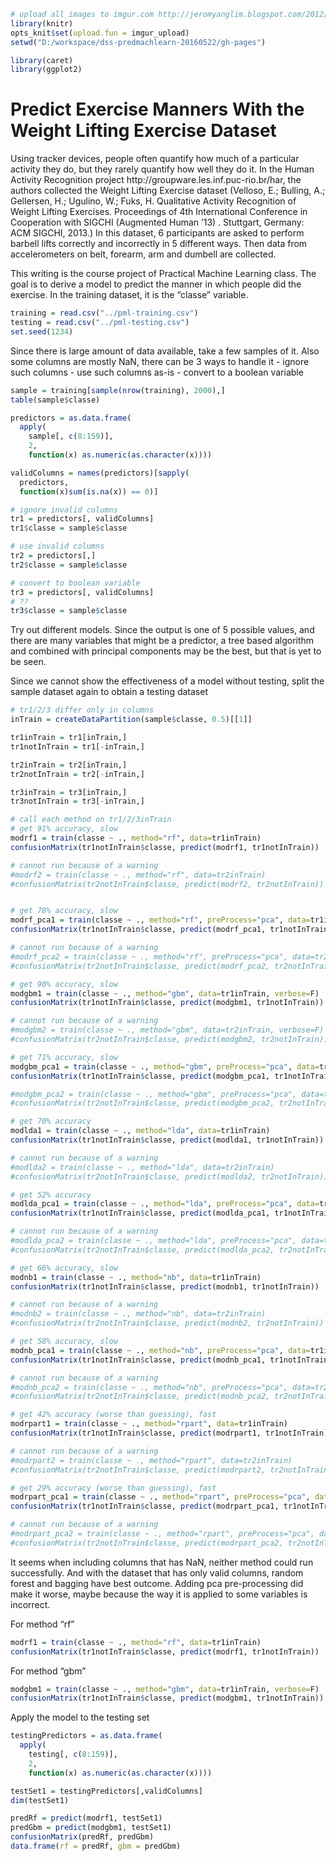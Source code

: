 ``` r
# upload all images to imgur.com http://jeromyanglim.blogspot.com/2012/05/getting-started-with-r-markdown-knitr.html
library(knitr)
opts_knit$set(upload.fun = imgur_upload)
setwd("D:/workspace/dss-predmachlearn-20160522/gh-pages")

library(caret)
library(ggplot2)
```
# Predict Exercise Manners With the Weight Lifting Exercise Dataset

Using tracker devices, people often quantify how much of a particular activity they do, but they rarely quantify how well they do it. In the Human Activity Recognition project http://groupware.les.inf.puc-rio.br/har, the authors collected the Weight Lifting Exercise dataset (Velloso, E.; Bulling, A.; Gellersen, H.; Ugulino, W.; Fuks, H. Qualitative Activity Recognition of Weight Lifting Exercises. Proceedings of 4th International Conference in Cooperation with SIGCHI (Augmented Human '13) . Stuttgart, Germany: ACM SIGCHI, 2013.) In this dataset, 6 participants are asked to perform barbell lifts correctly and incorrectly in 5 different ways. Then data from accelerometers on belt, forearm, arm and dumbell are collected.

This writing is the course project of Practical Machine Learning class. The goal is to derive a model to predict the manner in which people did the exercise. In the training dataset, it is the "classe" variable.

```r
training = read.csv("../pml-training.csv")
testing = read.csv("../pml-testing.csv")
set.seed(1234)
```

Since there is large amount of data available, take a few samples of it. Also some columns are mostly NaN, there can be 3 ways to handle it
- ignore such columns
- use such columns as-is
- convert to a boolean variable

```r
sample = training[sample(nrow(training), 2000),]
table(sample$classe)

predictors = as.data.frame(
  apply(
    sample[, c(8:159)],
    2,
    function(x) as.numeric(as.character(x))))

validColumns = names(predictors)[sapply(
  predictors,
  function(x)sum(is.na(x)) == 0)]

# ignore invalid columns
tr1 = predictors[, validColumns]
tr1$classe = sample$classe

# use invalid columns
tr2 = predictors[,]
tr2$classe = sample$classe

# convert to boolean variable 
tr3 = predictors[, validColumns]
# ??
tr3$classe = sample$classe
```

Try out different models. Since the output is one of 5 possible values, and there are many variables that might be a predictor, a tree based algorithm and combined with principal components may be the best, but that is yet to be seen.

Since we cannot show the effectiveness of a model without testing, split the sample dataset again to obtain a testing dataset

```r
# tr1/2/3 differ only in columns
inTrain = createDataPartition(sample$classe, 0.5)[[1]]

tr1inTrain = tr1[inTrain,]
tr1notInTrain = tr1[-inTrain,]

tr2inTrain = tr2[inTrain,]
tr2notInTrain = tr2[-inTrain,]

tr3inTrain = tr3[inTrain,]
tr3notInTrain = tr3[-inTrain,]
```

```r
# call each method on tr1/2/3inTrain
# get 91% accuracy, slow
modrf1 = train(classe ~ ., method="rf", data=tr1inTrain)
confusionMatrix(tr1notInTrain$classe, predict(modrf1, tr1notInTrain))

# cannot run because of a warning
#modrf2 = train(classe ~ ., method="rf", data=tr2inTrain)
#confusionMatrix(tr2notInTrain$classe, predict(modrf2, tr2notInTrain))


# get 78% accuracy, slow
modrf_pca1 = train(classe ~ ., method="rf", preProcess="pca", data=tr1inTrain)
confusionMatrix(tr1notInTrain$classe, predict(modrf_pca1, tr1notInTrain))

# cannot run because of a warning
#modrf_pca2 = train(classe ~ ., method="rf", preProcess="pca", data=tr2inTrain)
#confusionMatrix(tr2notInTrain$classe, predict(modrf_pca2, tr2notInTrain))

# get 90% accuracy, slow
modgbm1 = train(classe ~ ., method="gbm", data=tr1inTrain, verbose=F)
confusionMatrix(tr1notInTrain$classe, predict(modgbm1, tr1notInTrain))

# cannot run because of a warning
#modgbm2 = train(classe ~ ., method="gbm", data=tr2inTrain, verbose=F)
#confusionMatrix(tr2notInTrain$classe, predict(modgbm2, tr2notInTrain))

# get 71% accuracy, slow
modgbm_pca1 = train(classe ~ ., method="gbm", preProcess="pca", data=tr1inTrain, verbose=F)
confusionMatrix(tr1notInTrain$classe, predict(modgbm_pca1, tr1notInTrain))

#modgbm_pca2 = train(classe ~ ., method="gbm", preProcess="pca", data=tr2inTrain, verbose=F)
#confusionMatrix(tr2notInTrain$classe, predict(modgbm_pca2, tr2notInTrain))

# get 70% accuracy
modlda1 = train(classe ~ ., method="lda", data=tr1inTrain)
confusionMatrix(tr1notInTrain$classe, predict(modlda1, tr1notInTrain))

# cannot run because of a warning
#modlda2 = train(classe ~ ., method="lda", data=tr2inTrain)
#confusionMatrix(tr2notInTrain$classe, predict(modlda2, tr2notInTrain))

# get 52% accuracy
modlda_pca1 = train(classe ~ ., method="lda", preProcess="pca", data=tr1inTrain)
confusionMatrix(tr1notInTrain$classe, predict(modlda_pca1, tr1notInTrain))

# cannot run because of a warning
#modlda_pca2 = train(classe ~ ., method="lda", preProcess="pca", data=tr2inTrain)
#confusionMatrix(tr2notInTrain$classe, predict(modlda_pca2, tr2notInTrain))

# get 66% accuracy, slow
modnb1 = train(classe ~ ., method="nb", data=tr1inTrain)
confusionMatrix(tr1notInTrain$classe, predict(modnb1, tr1notInTrain))

# cannot run because of a warning
#modnb2 = train(classe ~ ., method="nb", data=tr2inTrain)
#confusionMatrix(tr2notInTrain$classe, predict(modnb2, tr2notInTrain))

# get 58% accuracy, slow
modnb_pca1 = train(classe ~ ., method="nb", preProcess="pca", data=tr1inTrain)
confusionMatrix(tr1notInTrain$classe, predict(modnb_pca1, tr1notInTrain))

# cannot run because of a warning
#modnb_pca2 = train(classe ~ ., method="nb", preProcess="pca", data=tr2inTrain)
#confusionMatrix(tr2notInTrain$classe, predict(modnb_pca2, tr2notInTrain))

# get 42% accuracy (worse than guessing), fast
modrpart1 = train(classe ~ ., method="rpart", data=tr1inTrain)
confusionMatrix(tr1notInTrain$classe, predict(modrpart1, tr1notInTrain))

# cannot run because of a warning
#modrpart2 = train(classe ~ ., method="rpart", data=tr2inTrain)
#confusionMatrix(tr2notInTrain$classe, predict(modrpart2, tr2notInTrain))

# get 29% accuracy (worse than guessing), fast
modrpart_pca1 = train(classe ~ ., method="rpart", preProcess="pca", data=tr1inTrain)
confusionMatrix(tr1notInTrain$classe, predict(modrpart_pca1, tr1notInTrain))

# cannot run because of a warning
#modrpart_pca2 = train(classe ~ ., method="rpart", preProcess="pca", data=tr2inTrain)
#confusionMatrix(tr2notInTrain$classe, predict(modrpart_pca2, tr2notInTrain))

```

It seems when including columns that has NaN, neither method could run successfully. And with the dataset that has only valid columns, random forest and bagging have best outcome. Adding pca pre-processing did make it worse, maybe because the way it is applied to some variables is incorrect.

For method "rf"
```r
modrf1 = train(classe ~ ., method="rf", data=tr1inTrain)
confusionMatrix(tr1notInTrain$classe, predict(modrf1, tr1notInTrain))
```

For method "gbm"
```r
modgbm1 = train(classe ~ ., method="gbm", data=tr1inTrain, verbose=F)
confusionMatrix(tr1notInTrain$classe, predict(modgbm1, tr1notInTrain))
```

Apply the model to the testing set
```r
testingPredictors = as.data.frame(
  apply(
    testing[, c(8:159)],
    2,
    function(x) as.numeric(as.character(x))))

testSet1 = testingPredictors[,validColumns]
dim(testSet1)

predRf = predict(modrf1, testSet1)
predGbm = predict(modgbm1, testSet1)
confusionMatrix(predRf, predGbm)
data.frame(rf = predRf, gbm = predGbm)
```
